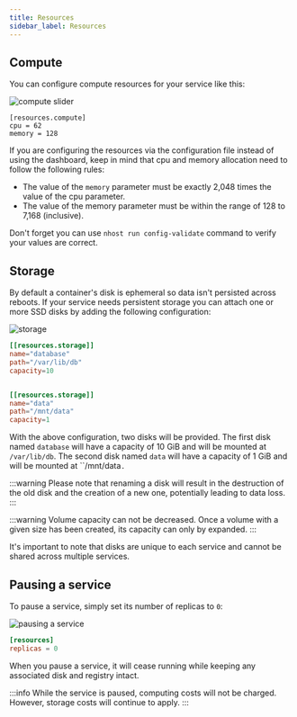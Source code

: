 ```yaml
---
title: Resources
sidebar_label: Resources
---
```




## Compute

You can configure compute resources for your service like this:

<Tabs groupId="package-manager">
  <TabItem value="dashboard" label="dashboard" default>


![compute slider](/img/run/resources_1.png)

  </TabItem>
  <TabItem value="toml" label="toml">

```
[resources.compute]
cpu = 62
memory = 128
```

  </TabItem>
</Tabs>

If you are configuring the resources via the configuration file instead of using the dashboard, keep in mind that cpu and memory allocation need to follow the following rules:

* The value of the `memory` parameter must be exactly 2,048 times the value of the cpu parameter.
* The value of the memory parameter must be within the range of 128 to 7,168 (inclusive).

Don't forget you can use `nhost run config-validate` command to verify your values are correct.

## Storage

By default a container's disk is ephemeral so data isn't persisted across reboots. If your service needs persistent storage you can attach one or more SSD disks by adding the following configuration:

<Tabs groupId="package-manager">
  <TabItem value="dashboard" label="dashboard" default>


![storage](/img/run/resources_2.png)

  </TabItem>
  <TabItem value="toml" label="toml">

``` toml
[[resources.storage]]
name="database"
path="/var/lib/db"
capacity=10


[[resources.storage]]
name="data"
path="/mnt/data"
capacity=1
```
  </TabItem>
</Tabs>


With the above configuration, two disks will be provided. The first disk named `database` will have a capacity of 10 GiB and will be mounted at `/var/lib/db`. The second disk named `data` will have a capacity of 1 GiB and will be mounted at ``/mnt/data`.`

:::warning
Please note that renaming a disk will result in the destruction of the old disk and the creation of a new one, potentially leading to data loss.
:::

:::warning
Volume capacity can not be decreased. Once a volume with a given size has been created, its capacity can only by expanded.
:::

It's important to note that disks are unique to each service and cannot be shared across multiple services.


## Pausing a service

To pause a service, simply set its number of replicas to `0`:

<Tabs groupId="package-manager">
  <TabItem value="dashboard" label="dashboard" default>


![pausing a service](/img/run/resources_3.png)

  </TabItem>
  <TabItem value="toml" label="toml">

```toml
[resources]
replicas = 0
```

  </TabItem>
</Tabs>

When you pause a service, it will cease running while keeping any associated disk and registry intact.

:::info
While the service is paused, computing costs will not be charged. However, storage costs will continue to apply.
:::
